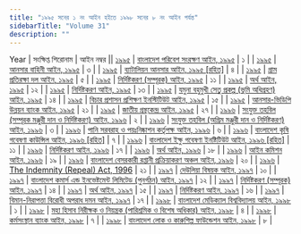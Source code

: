 ```yaml
---
title: "১৯৯৫ সনের ১ নং আইন হইতে ১৯৯৮ সনের ৮ নং আইন পর্যন্ত"
sidebarTitle: "Volume 31"
description: ""
---
```


Year | সংক্ষিপ্ত শিরোনাম | আইন নম্বর || [১৯৯৫](/act-791.html) | [বাংলাদেশ পরিবেশ সংরক্ষণ আইন, ১৯৯৫](/act-791.html) | ১ |
| [১৯৯৫](/act-792.html) | [আনসার বাহিনী আইন, ১৯৯৫](/act-792.html) | ৩ |
| [১৯৯৫](/act-793.html) | [ব্যাটালিয়ন আনসার আইন, ১৯৯৫ [রহিত]](/act-793.html) | ৪ |
| [১৯৯৫](/act-794.html) | [গ্রাম প্রতিরক্ষা দল আইন, ১৯৯৫](/act-794.html) | ৫ |
| [১৯৯৫](/act-795.html) | [নির্দিষ্টকরণ (সম্পূরক) আইন, ১৯৯৫](/act-795.html) | ১১ |
| [১৯৯৫](/act-796.html) | [অর্থ আইন, ১৯৯৫](/act-796.html) | ১২ |
| [১৯৯৫](/act-797.html) | [নির্দিষ্টকরণ আইন, ১৯৯৫](/act-797.html) | ১৩ |
| [১৯৯৫](/act-798.html) | [যমুনা বহুমুখী সেতু প্রকল্প (ভূমি অধিগ্রহণ) আইন, ১৯৯৫](/act-798.html) | ১৪ |
| [১৯৯৫](/act-799.html) | [বিচার প্রশাসন প্রশিক্ষণ ইনস্টিটিউট আইন, ১৯৯৫](/act-799.html) | ১৫ |
| [১৯৯৫](/act-800.html) | [আনসার-ভিডিপি উন্নয়ন ব্যাংক আইন, ১৯৯৫](/act-800.html) | ২১ |
| [১৯৯৫](/act-801.html) | [জাতীয় গ্রন্থকেন্দ্র আইন, ১৯৯৫](/act-801.html) | ২৭ |
| [১৯৯৬](/act-802.html) | [সংযুক্ত তহবিল (সম্পূরক মঞ্জুরী দান ও নির্দিষ্টকরণ) আইন, ১৯৯৬](/act-802.html) | ২ |
| [১৯৯৬](/act-803.html) | [সংযুক্ত তহবিল (অগ্রিম মঞ্জুরী দান ও নির্দিষ্টকরণ) আইন, ১৯৯৬](/act-803.html) | ৩ |
| [১৯৯৬](/act-804.html) | [পানি সরবরাহ ও পয়ঃনিষ্কাশন কর্তৃপক্ষ আইন, ১৯৯৬](/act-804.html) | ৬ |
| [১৯৯৬](/act-805.html) | [বাংলাদেশ কৃষি গবেষণা কাউন্সিল আইন, ১৯৯৬ [রহিত]](/act-805.html) | ৭ |
| [১৯৯৬](/act-806.html) | [বাংলাদেশ ইক্ষু গবেষণা ইনষ্টিটিউট আইন, ১৯৯৬ [রহিত]](/act-806.html) | ১১ |
| [১৯৯৬](/act-807.html) | [নির্দিষ্টকরণ আইন, ১৯৯৬](/act-807.html) | ১৭ |
| [১৯৯৬](/act-808.html) | [অর্থ আইন, ১৯৯৬](/act-808.html) | ১৮ |
| [১৯৯৬](/act-809.html) | [আইন কমিশন আইন, ১৯৯৬](/act-809.html) | ১৯ |
| [১৯৯৬](/act-810.html) | [বাংলাদেশ বেসরকারী রপ্তানী প্রক্রিয়াকরণ অঞ্চল আইন, ১৯৯৬](/act-810.html) | ২০ |
| [১৯৯৬](/act-811.html) | [The Indemnity (Repeal) Act, 1996](/act-811.html) | ২১ |
| [১৯৯৭](/act-812.html) | [দেউলিয়া বিষয়ক আইন, ১৯৯৭](/act-812.html) | ১০ |
| [১৯৯৭](/act-813.html) | [বাংলাদেশ কমার্স এন্ড ইনভেষ্টমেন্ট লিমিটেড (পুনর্গঠন) আইন, ১৯৯৭](/act-813.html) | ১২ |
| [১৯৯৭](/act-814.html) | [নির্দিষ্টকরণ (সম্পূরক) আইন, ১৯৯৭](/act-814.html) | ১৪ |
| [১৯৯৭](/act-815.html) | [অর্থ আইন, ১৯৯৭](/act-815.html) | ১৫ |
| [১৯৯৭](/act-816.html) | [নির্দিষ্টকরণ আইন, ১৯৯৭](/act-816.html) | ১৬ |
| [১৯৯৭](/act-817.html) | [বিমান-নিরাপত্তা বিরোধী অপরাধ দমন আইন, ১৯৯৭](/act-817.html) | ১৭ |
| [১৯৯৮](/act-818.html) | [বাংলাদেশ মেডিক্যাল বিশ্ববিদ্যালয় আইন, ১৯৯৮](/act-818.html) | ১ |
| [১৯৯৮](/act-819.html) | [মহা হিসাব নিরীক্ষক ও নিয়ন্ত্রক (পারিশ্রমিক ও বিশেষ অধিকার) আইন, ১৯৯৮](/act-819.html) | ৪ |
| [১৯৯৮](/act-820.html) | [কর্মসংস্থান ব্যাংক আইন, ১৯৯৮](/act-820.html) | ৭ |
| [১৯৯৮](/act-821.html) | [বাংলাদেশ লোক ও কারুশিল্প ফাউন্ডেশন আইন, ১৯৯৮](/act-821.html) | ৮ |
